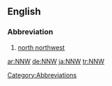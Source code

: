 ==English==

===Abbreviation===

# [[north northwest]]

[[Category:Abbreviations]]
[[ar:NNW]]
[[de:NNW]]
[[ja:NNW]]
[[tr:NNW]]